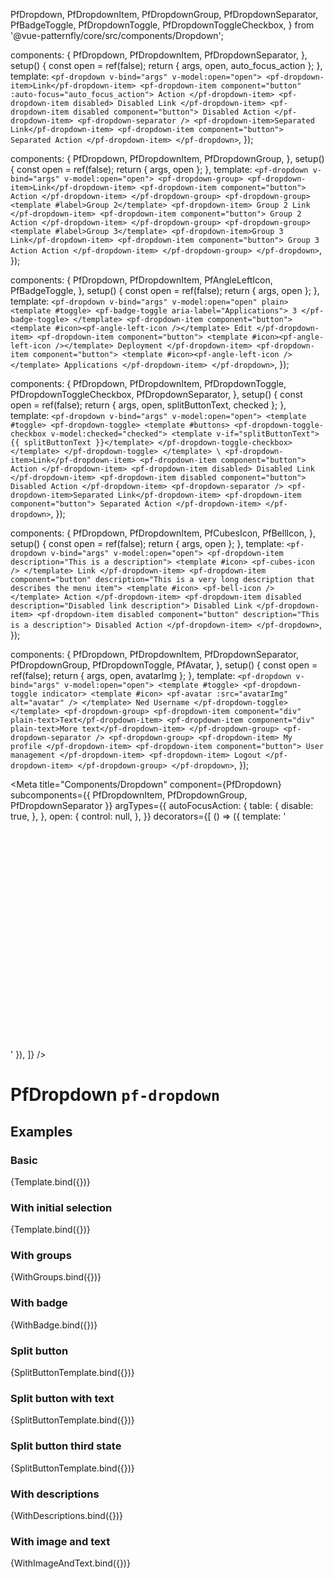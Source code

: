 
  PfDropdown,
  PfDropdownItem,
  PfDropdownGroup,
  PfDropdownSeparator,
  PfBadgeToggle,
  PfDropdownToggle,
  PfDropdownToggleCheckbox,
} from '@vue-patternfly/core/src/components/Dropdown';


  components: {
    PfDropdown,
    PfDropdownItem,
    PfDropdownSeparator,
  },
  setup() {
    const open = ref(false);
    return { args, open, auto_focus_action };
  },
  template: `
    <pf-dropdown v-bind="args" v-model:open="open">
      <pf-dropdown-item>Link</pf-dropdown-item>
      <pf-dropdown-item component="button" :auto-focus="auto_focus_action">
        Action
      </pf-dropdown-item>
      <pf-dropdown-item disabled>
        Disabled Link
      </pf-dropdown-item>
      <pf-dropdown-item disabled component="button">
        Disabled Action
      </pf-dropdown-item>
      <pf-dropdown-separator />
      <pf-dropdown-item>Separated Link</pf-dropdown-item>
      <pf-dropdown-item component="button">
        Separated Action
      </pf-dropdown-item>
    </pf-dropdown>
  `,
});

  components: {
    PfDropdown,
    PfDropdownItem,
    PfDropdownGroup,
  },
  setup() {
    const open = ref(false);
    return { args, open };
  },
  template: `
    <pf-dropdown v-bind="args" v-model:open="open">
      <pf-dropdown-group>
        <pf-dropdown-item>Link</pf-dropdown-item>
        <pf-dropdown-item component="button">
          Action
        </pf-dropdown-item>
      </pf-dropdown-group>
      <pf-dropdown-group>
        <template #label>Group 2</template>
        <pf-dropdown-item>
          Group 2 Link
        </pf-dropdown-item>
        <pf-dropdown-item component="button">
          Group 2 Action
        </pf-dropdown-item>
      </pf-dropdown-group>
      <pf-dropdown-group>
        <template #label>Group 3</template>
        <pf-dropdown-item>Group 3 Link</pf-dropdown-item>
        <pf-dropdown-item component="button">
          Group 3 Action Action
        </pf-dropdown-item>
      </pf-dropdown-group>
    </pf-dropdown>
  `,
});

  components: {
    PfDropdown,
    PfDropdownItem,
    PfAngleLeftIcon,
    PfBadgeToggle,
  },
  setup() {
    const open = ref(false);
    return { args, open };
  },
  template: `
    <pf-dropdown v-bind="args" v-model:open="open" plain>
      <template #toggle>
        <pf-badge-toggle aria-label="Applications">
          3
        </pf-badge-toggle>
      </template>
      <pf-dropdown-item component="button">
        <template #icon><pf-angle-left-icon /></template>
        Edit
      </pf-dropdown-item>
      <pf-dropdown-item component="button">
        <template #icon><pf-angle-left-icon /></template>
        Deployment
      </pf-dropdown-item>
      <pf-dropdown-item component="button">
        <template #icon><pf-angle-left-icon /></template>
        Applications
      </pf-dropdown-item>
    </pf-dropdown>
  `,
});

  components: {
    PfDropdown,
    PfDropdownItem,
    PfDropdownToggle,
    PfDropdownToggleCheckbox,
    PfDropdownSeparator,
  },
  setup() {
    const open = ref(false);
    return { args, open, splitButtonText, checked };
  },
  template: `
    <pf-dropdown v-bind="args" v-model:open="open">
      <template #toggle>
        <pf-dropdown-toggle>
          <template #buttons>
            <pf-dropdown-toggle-checkbox v-model:checked="checked">
              <template v-if="splitButtonText">{{ splitButtonText }}</template>
            </pf-dropdown-toggle-checkbox>
          </template>
        </pf-dropdown-toggle>
      </template>
      \
      <pf-dropdown-item>Link</pf-dropdown-item>
      <pf-dropdown-item component="button">
        Action
      </pf-dropdown-item>
      <pf-dropdown-item disabled>
        Disabled Link
      </pf-dropdown-item>
      <pf-dropdown-item disabled component="button">
        Disabled Action
      </pf-dropdown-item>
      <pf-dropdown-separator />
      <pf-dropdown-item>Separated Link</pf-dropdown-item>
      <pf-dropdown-item component="button">
        Separated Action
      </pf-dropdown-item>
    </pf-dropdown>
  `,
});

  components: {
    PfDropdown,
    PfDropdownItem,
    PfCubesIcon,
    PfBellIcon,
  },
  setup() {
    const open = ref(false);
    return { args, open };
  },
  template: `
    <pf-dropdown v-bind="args" v-model:open="open">
      <pf-dropdown-item description="This is a description">
        <template #icon>
          <pf-cubes-icon />
        </template>
        Link
      </pf-dropdown-item>
      <pf-dropdown-item component="button" description="This is a very long description that describes the menu item">
        <template #icon>
          <pf-bell-icon />
        </template>
        Action
      </pf-dropdown-item>
      <pf-dropdown-item disabled description="Disabled link description">
        Disabled Link
      </pf-dropdown-item>
      <pf-dropdown-item disabled component="button" description="This is a description">
        Disabled Action
      </pf-dropdown-item>
    </pf-dropdown>
  `,
});

  components: {
    PfDropdown,
    PfDropdownItem,
    PfDropdownSeparator,
    PfDropdownGroup,
    PfDropdownToggle,
    PfAvatar,
  },
  setup() {
    const open = ref(false);
    return { args, open, avatarImg };
  },
  template: `
    <pf-dropdown v-bind="args" v-model:open="open">
      <template #toggle>
        <pf-dropdown-toggle indicator>
          <template #icon>
            <pf-avatar :src="avatarImg" alt="avatar" />
          </template>
          Ned Username
        </pf-dropdown-toggle>
      </template>
      <pf-dropdown-group>
        <pf-dropdown-item component="div" plain-text>Text</pf-dropdown-item>
        <pf-dropdown-item component="div" plain-text>More text</pf-dropdown-item>
      </pf-dropdown-group>
      <pf-dropdown-separator />
      <pf-dropdown-group>
        <pf-dropdown-item>
          My profile
        </pf-dropdown-item>
        <pf-dropdown-item component="button">
          User management
        </pf-dropdown-item>
        <pf-dropdown-item>
          Logout
        </pf-dropdown-item>
      </pf-dropdown-group>
    </pf-dropdown>
  `,
});


<Meta title="Components/Dropdown" component={PfDropdown} subcomponents={{ PfDropdownItem, PfDropdownGroup, PfDropdownSeparator }} argTypes={{
    autoFocusAction: {
      table: {
        disable: true,
      },
    },
    open: {
      control: null,
    },
  }} decorators={[
    () => ({ template: '<div style="min-height: 350px"><story /></div>' }),
  ]} />

# PfDropdown `pf-dropdown`

## Examples

### Basic

<Canvas>
  <Story name="Basic" args={{
    text: 'Dropdown',
    auto_focus_action: false,
  }}>
    {Template.bind({})}
  </Story>
</Canvas>

<ArgsTable story="Default" />

### With initial selection

<Canvas>
  <Story name="WithInitialSelection" args={{
    text: 'Dropdown',
    auto_focus_action: true,
  }}>
    {Template.bind({})}
  </Story>
</Canvas>

### With groups

<Canvas>
  <Story name="WithGroups" args={{
    text: 'Dropdown',
    auto_focus_action: false,
  }}>
    {WithGroups.bind({})}
  </Story>
</Canvas>

### With badge

<Canvas>
  <Story name="WithBadge" args={{
    text: 'Dropdown',
    auto_focus_action: false,
  }}>
    {WithBadge.bind({})}
  </Story>
</Canvas>

### Split button

<Canvas>
  <Story name="SplitButton" args={{
    text: 'Dropdown',
    auto_focus_action: false,
    splitButtonText: '',
    checked: false,
  }}>
    {SplitButtonTemplate.bind({})}
  </Story>
</Canvas>

### Split button with text

<Canvas>
  <Story name="SplitButtonWithText" args={{
    text: 'Dropdown',
    auto_focus_action: false,
    splitButtonText: '10 selected',
    checked: false,
  }}>
    {SplitButtonTemplate.bind({})}
  </Story>
</Canvas>

### Split button third state

<Canvas>
  <Story name="SplitButtonThirdState" args={{
    text: 'Dropdown',
    auto_focus_action: false,
    splitButtonText: '10 selected',
    checked: null,
  }}>
    {SplitButtonTemplate.bind({})}
  </Story>
</Canvas>

### With descriptions

<Canvas>
  <Story name="WithDescriptions" args={{
    text: 'Dropdown',
    auto_focus_action: false,
  }}>
    {WithDescriptions.bind({})}
  </Story>
</Canvas>

### With image and text

<Canvas>
  <Story name="WithImageAndText" args={{
    text: 'Dropdown',
    auto_focus_action: false,
  }}>
    {WithImageAndText.bind({})}
  </Story>
</Canvas>
